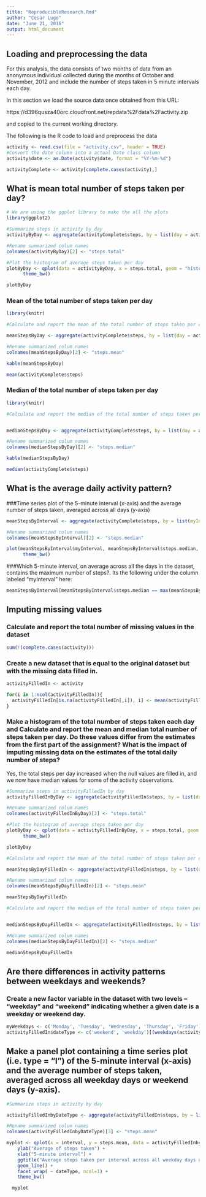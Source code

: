 ```yaml
---
title: "ReproducibleResearch.Rmd"
author: "Cesar Lugo"
date: "June 21, 2016"
output: html_document
---
```



## Loading and preprocessing the data

For this analysis, the data consists of two months of data from an anonymous individual collected during the months of October and November, 2012 and include the number of steps taken in 5 minute intervals each day.

In this section we load the source data once obtained from this URL:

https://d396qusza40orc.cloudfront.net/repdata%2Fdata%2Factivity.zip

and copied to the current working directory.

The following is the R code to load and preprocess the data

```r

activity <- read.csv(file = "activity.csv", header = TRUE)
#Convert the date column into a actual Date class column
activity$date <- as.Date(activity$date, format = "%Y-%m-%d")

activityComplete <- activity[complete.cases(activity),]


```



## What is mean total number of steps taken per day?

```r
# We are using the ggplot library to make the all the plots
library(ggplot2)

#Summarize steps in activity by day
activityByDay <- aggregate(activityComplete$steps, by = list(day = activityComplete$date), FUN = sum)

#Rename summarized colum names
colnames(activityByDay)[2] <- "steps.total"

#Plot the histogram of average steps taken per day
plotByDay <- qplot(data = activityByDay, x = steps.total, geom = "histogram", main = "Histogram of total steps each day", xlab = "Total Steps", fill=I("blue")) +
      theme_bw()

plotByDay

```

### Mean of the total number of steps taken per day

```r

library(knitr)

#Calculate and report the mean of the total number of steps taken per day

meanStepsByDay <- aggregate(activityComplete$steps, by = list(day = activityComplete$date), FUN = mean)

#Rename summarized colum names
colnames(meanStepsByDay)[2] <- "steps.mean"

kable(meanStepsByDay)

mean(activityComplete$steps)

```


### Median of the total number of steps taken per day

```r

library(knitr)

#Calculate and report the median of the total number of steps taken per day


medianStepsByDay <- aggregate(activityComplete$steps, by = list(day = activityComplete$date), FUN = median)

#Rename summarized colum names
colnames(medianStepsByDay)[2] <- "steps.median"

kable(medianStepsByDay)

median(activityComplete$steps)

```



## What is the average daily activity pattern?

###Time series plot of the 5-minute interval (x-axis) and the average number of steps taken, averaged across all days (y-axis)


```r

meanStepsByInterval <- aggregate(activityComplete$steps, by = list(myInterval = activityComplete$interval), FUN = mean)

#Rename summarized colum names
colnames(meanStepsByInterval)[2] <- "steps.median"

plot(meanStepsByInterval$myInterval, meanStepsByInterval$steps.median, type="l", xlab= "Interval", ylab= "Mean of steps per day", col="green", lwd=2, main = "Average daily activity pattern - Mean steps per Interval" ) +
      theme_bw()

```


###Which 5-minute interval, on average across all the days in the dataset, contains the maximum number of steps?. Its the following under the column labeled "myInterval" here:

```r

meanStepsByInterval[meanStepsByInterval$steps.median == max(meanStepsByInterval$steps.median),]

```


## Imputing missing values

### Calculate and report the total number of missing values in the dataset

```r
sum(!(complete.cases(activity)))

```


### Create a new dataset that is equal to the original dataset but with the missing data filled in.

```r
activityFilledIn <- activity

for(i in 1:ncol(activityFilledIn)){
  activityFilledIn[is.na(activityFilledIn[,i]), i] <- mean(activityFilledIn[,i], na.rm = TRUE)
}

```


### Make a histogram of the total number of steps taken each day and Calculate and report the mean and median total number of steps taken per day. Do these values differ from the estimates from the first part of the assignment? What is the impact of imputing missing data on the estimates of the total daily number of steps?

Yes, the total steps per day increased when the null values are filled in, and we now have median values for some of the activity observations.

```r

#Summarize steps in activityFilledIn by day
activityFilledInByDay <- aggregate(activityFilledIn$steps, by = list(day = activityFilledIn$date), FUN = sum)

#Rename summarized colum names
colnames(activityFilledInByDay)[2] <- "steps.total"

#Plot the histogram of average steps taken per day
plotByDay <- qplot(data = activityFilledInByDay, x = steps.total, geom = "histogram", main = "Histogram of total steps each day", xlab = "Total Steps", fill=I("blue")) +
      theme_bw()

plotByDay

```


```r


#Calculate and report the mean of the total number of steps taken per day wih the data filled in

meanStepsByDayFilledIn <- aggregate(activityFilledIn$steps, by = list(day = activityFilledIn$date), FUN = mean)

#Rename summarized colum names
colnames(meanStepsByDayFilledIn)[2] <- "steps.mean"

meanStepsByDayFilledIn

```



```r

#Calculate and report the median of the total number of steps taken per daywith the data filled in


medianStepsByDayFilledIn <- aggregate(activityFilledIn$steps, by = list(day = activityFilledIn$date), FUN = median)

#Rename summarized colum names
colnames(medianStepsByDayFilledIn)[2] <- "steps.median"

medianStepsByDayFilledIn

```



## Are there differences in activity patterns between weekdays and weekends?

### Create a new factor variable in the dataset with two levels – “weekday” and “weekend” indicating whether a given date is a weekday or weekend day.

```r

myWeekdays <- c('Monday', 'Tuesday', 'Wednesday', 'Thursday', 'Friday')
activityFilledIn$dateType <- c('weekend', 'weekday')[(weekdays(activityFilledIn$date) %in% myWeekdays)+1L]

```

## Make a panel plot containing a time series plot (i.e. type = "l") of the 5-minute interval (x-axis) and the average number of steps taken, averaged across all weekday days or weekend days (y-axis).

```r
#Summarize steps in activity by day

activityFilledInbyDateType <- aggregate(activityFilledIn$steps, by = list(dateType = activityFilledIn$dateType, interval = activityFilledIn$interval ), FUN = mean)

#Rename summarized colum names
colnames(activityFilledInbyDateType)[3] <- "steps.mean"

myplot <- qplot(x = interval, y = steps.mean, data = activityFilledInbyDateType, color = dateType) +
    ylab("Average of steps taken") +
    xlab("5-minute interval") +
    ggtitle("Average steps taken per interval across all weekday days or weekend") +
    geom_line() +
    facet_wrap( ~ dateType, ncol=1) +
    theme_bw()

  myplot

```

